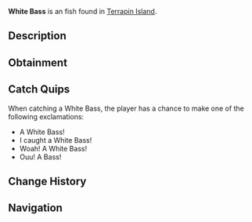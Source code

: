 {{FishInfobox
|image          = White Bass.png
|rarity         = Uncommon
|sea            = First Sea
|location       = [[Terrapin Island]]
|sublocation    = Freshwater
|sources        = Carbon Crate, Common Crate, Fish Barrel, Fishing Rod
|radar_location = 
|xp             = 50
|weather        = Foggy
|time           = Day
|season         = Spring, Summer
|bait           = Minnow
|base_weight    = 2.5
|base_value     = 110
|weight_range   = 2.2
|base_chance    = 60
|base_resil     = 70
}}
'''White Bass''' is an {{Rarity|Uncommon}} fish found in [[Terrapin Island]].

== Description ==
{{Description|The White Bass is a slender, silvery fish with horizontal black stripes running along its body. It can be found in plenty of freshwaters, but is native to Terrapin Islands filtered water.|Bestiary Entry}}

== Obtainment ==
{{Description|Can be found in freshwaters and in the filtered waters of Terrapin Island during the day.|Bestiary Hint}}
{{Fish Availability|
Terrapin Island/Olm Cave
Terrapin Island/Surrounding Ocean
|top_rods      = 
Champions Rod\109467.96\14084.26;
Trident Rod\109439.25\10270.93;
Celestial Rod\108968.49\14168.14;
Summit Rod\108863.61\13762.19;
Depthseeker Rod\108276.43\13802.17;
Training Rod\98978.79\20361;
Resourceful Rod\102294.92\15159.02;
Flimsy Rod\82677.47\11286.29;
Nocturnal Rod\80014.19\73715.82;
Leviathan's Fang Rod\107281.95\15813.54;
Kraken Rod\84792.15\14634.01;
Free Spirit Rod\107173.9\10245.35;
Avalanche Rod\107014.79\13690.35;
No-Life Rod\106689.05\14585.86;
Verdant Shear Rod\106203.6\13425.91;
Ethereal Prism Rod\104748.3\0;
Seraphic Rod\102247.37\14473.21;
Blazebringer Rod\101904.15\11642.9;
Zeus Rod\101177.63\12337.3;
Volcanic Rod\98797.32\9362.68;
Challenger's Rod\97846.52\13257.56;
Rod Of The Forgotten Fang\93374.64\13217.27;
Rod Of The Depths\91602.29\12006.62;
Rod Of The Exalted One\85091.53\11277.64;
Steady Rod\55064.72\7503.51
|recommended   = Trident Rod
}}

== Catch Quips ==
When catching a White Bass, the player has a chance to make one of the following exclamations:
* A White Bass!
* I caught a White Bass!
* Woah! A White Bass!
* Ouu! A Bass!

== Change History ==
{{Change History|{{subst:Current Version}}}}

== Navigation ==
{{Fish Navbox|Terrapin Island}}